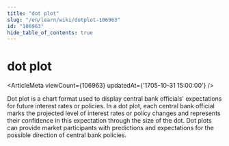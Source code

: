 ```yaml
---
title: "dot plot"
slug: "/en/learn/wiki/dotplot-106963"
id: "106963"
hide_table_of_contents: true
---
```



# dot plot

<ArticleMeta viewCount={106963} updatedAt={'1705-10-31 15:00:00'} />

Dot plot is a chart format used to display central bank officials' expectations for future interest rates or policies. In a dot plot, each central bank official marks the projected level of interest rates or policy changes and represents their confidence in this expectation through the size of the dot. Dot plots can provide market participants with predictions and expectations for the possible direction of central bank policies.
